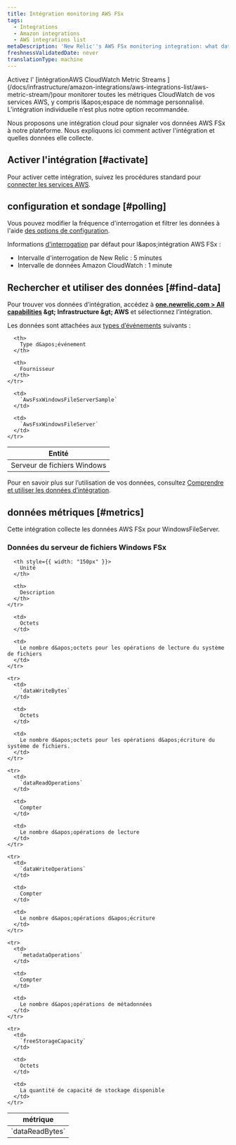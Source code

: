 ```yaml
---
title: Intégration monitoring AWS FSx
tags:
  - Integrations
  - Amazon integrations
  - AWS integrations list
metaDescription: 'New Relic''s AWS FSx monitoring integration: what data it reports, and how to enable it.'
freshnessValidatedDate: never
translationType: machine
---
```


<Callout variant="important">
  Activez l&apos; [intégrationAWS CloudWatch Metric Streams ](/docs/infrastructure/amazon-integrations/aws-integrations-list/aws-metric-stream/)pour monitorer toutes les métriques CloudWatch de vos services AWS, y compris l&amp;apos;espace de nommage personnalisé. L’intégration individuelle n’est plus notre option recommandée.
</Callout>

Nous proposons une intégration cloud pour signaler vos données AWS FSx à notre plateforme. Nous expliquons ici comment activer l&apos;intégration et quelles données elle collecte.

## Activer l&apos;intégration [#activate]

Pour activer cette intégration, suivez les procédures standard pour [connecter les services AWS](/docs/infrastructure/infrastructure-integrations/getting-started/connect-aws-integrations-infrastructure).

## configuration et sondage [#polling]

Vous pouvez modifier la fréquence d&apos;interrogation et filtrer les données à l&apos;aide [des options de configuration](/docs/integrations/new-relic-integrations/getting-started/configure-polling-frequency-data-collection-cloud-integrations).

Informations [d&apos;interrogation](/docs/infrastructure/amazon-integrations/aws-integrations-list/aws-polling-intervals-infrastructure-integrations) par défaut pour l&amp;apos;intégration AWS FSx :

* Intervalle d&apos;interrogation de New Relic : 5 minutes
* Intervalle de données Amazon CloudWatch : 1 minute

## Rechercher et utiliser des données [#find-data]

Pour trouver vos données d’intégration, accédez à <DNT>**[one.newrelic.com &gt; All capabilities](https://one.newrelic.com/all-capabilities) &amp;gt; Infrastructure &amp;gt; AWS**</DNT> et sélectionnez l’intégration.

Les données sont attachées aux [types d’événements](/docs/data-apis/understand-data/new-relic-data-types/#event-data) suivants :

<table>
  <thead>
    <tr>
      <th>
        Entité
      </th>

      <th>
        Type d&apos;événement
      </th>

      <th>
        Fournisseur
      </th>
    </tr>
  </thead>

  <tbody>
    <tr>
      <td>
        Serveur de fichiers Windows
      </td>

      <td>
        `AwsFsxWindowsFileServerSample`
      </td>

      <td>
        `AwsFsxWindowsFileServer`
      </td>
    </tr>
  </tbody>
</table>

Pour en savoir plus sur l’utilisation de vos données, consultez [Comprendre et utiliser les données d’intégration](/docs/infrastructure/integrations/find-use-infrastructure-integration-data).

## données métriques [#metrics]

Cette intégration collecte les données AWS FSx pour WindowsFileServer.

### Données du serveur de fichiers Windows FSx

<table>
  <thead>
    <tr>
      <th style={{ width: "275px" }}>
        métrique
      </th>

      <th style={{ width: "150px" }}>
        Unité
      </th>

      <th>
        Description
      </th>
    </tr>
  </thead>

  <tbody>
    <tr>
      <td>
        `dataReadBytes`
      </td>

      <td>
        Octets
      </td>

      <td>
        Le nombre d&apos;octets pour les opérations de lecture du système de fichiers
      </td>
    </tr>

    <tr>
      <td>
        `dataWriteBytes`
      </td>

      <td>
        Octets
      </td>

      <td>
        Le nombre d&apos;octets pour les opérations d&apos;écriture du système de fichiers.
      </td>
    </tr>

    <tr>
      <td>
        `dataReadOperations`
      </td>

      <td>
        Compter
      </td>

      <td>
        Le nombre d&apos;opérations de lecture
      </td>
    </tr>

    <tr>
      <td>
        `dataWriteOperations`
      </td>

      <td>
        Compter
      </td>

      <td>
        Le nombre d&apos;opérations d&apos;écriture
      </td>
    </tr>

    <tr>
      <td>
        `metadataOperations`
      </td>

      <td>
        Compter
      </td>

      <td>
        Le nombre d&apos;opérations de métadonnées
      </td>
    </tr>

    <tr>
      <td>
        `freeStorageCapacity`
      </td>

      <td>
        Octets
      </td>

      <td>
        La quantité de capacité de stockage disponible
      </td>
    </tr>
  </tbody>
</table>